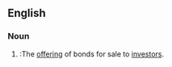 ==English==

===Noun===
{{en-noun|sg=[[bond]] [[issue]]}}

# {{law}}:The [[offering]] of bonds for sale to [[investors]].